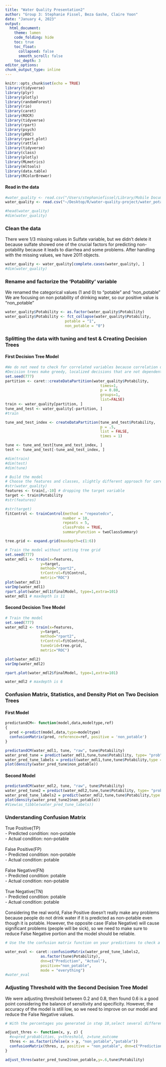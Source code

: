 ```yaml
---
title: "Water Quality Presentation2"
author: "Group 3: Stephanie Fissel, Beza Gashe, Claire Yoon"
date: "January 4, 2023"
output: 
  html_document:
    theme: lumen
    code_folding: hide
    toc: true
    toc_float:
      collapsed: false
      smooth_scroll: false
    toc_depth: 3
editor_options: 
chunk_output_type: inline
---
```


```r
knitr::opts_chunk$set(echo = TRUE)
library(tidyverse)
library(plyr)
library(plotly)
library(randomForest)
library(rio)
library(caret)
library(ROCR)
library(tidyverse)
library(rpart)
library(psych)
library(pROC)
library(rpart.plot)
library(rattle)
library(tidyverse)
library(class)
library(plotly)
library(MLmetrics)
library(mltools)
library(data.table)
library(RColorBrewer)
```


#### Read in the data
```r
#water_quality <- read.csv("/Users/stephaniefissel/Library/Mobile Documents/com~apple~CloudDocs/ds final project/water_potability.csv")
water_quality <- read.csv("~/Desktop/R/water-quality-project/water_potability.csv")

#head(water_quality)
#dim(water_quality)
```

### Clean the data
There were 1/3 missing values in Sulfate variable, but we didn’t delete it because sulfate showed one of the crucial factors for predicting non-potability because it leads to diarrhea and some problems. After handling with the missing values, we have 2011 objects.
```r
water_quality <- water_quality[complete.cases(water_quality), ]
#dim(water_quality)
```

### Rename and factorize the 'Potability' variable
We renamed the categorical values (1 and 0) to "potable" and "non_potable"
We are focusing on non potability of drinking water, so our positive value is "non_potable"
```r
water_quality$Potability <- as.factor(water_quality$Potability)
water_quality$Potability <- fct_collapse(water_quality$Potability, 
                           potable = "1",
                           non_potable = "0")
```

### Splitting the data with tuning and test & Creating Decision Trees
#### First Decision Tree Model
```r
#We do not need to check for correlated variables because correlation does not impact decision trees.
#Decision trees make greedy, localized decisions that are not dependent on previous steps or other variables in the tree model.  
set.seed(777)
partition <- caret::createDataPartition(water_quality$Potability,
                                           times=1,
                                           p = 0.80,
                                           groups=1,
                                           list=FALSE)
train <- water_quality[partition, ]
tune_and_test <- water_quality[-partition, ]
#train

tune_and_test_index <- createDataPartition(tune_and_test$Potability,
                                           p = .5,
                                           list = FALSE,
                                           times = 1)

tune <- tune_and_test[tune_and_test_index, ]
test <- tune_and_test[-tune_and_test_index, ]

#dim(train)
#dim(test) 
#dim(tune)

# Build the model
# Choose the features and classes, slightly different approach for caret, need to create features and target sets from the training data.
#str(water_quality)
features <- train[,-10] # dropping the target variable
target <- train$Potability
#str(features)

#str(target)
fitControl <- trainControl(method = "repeatedcv",
                          number = 10,
                          repeats = 5,
                          classProbs = TRUE,
                          summaryFunction = twoClassSummary) 

tree.grid <- expand.grid(maxdepth=c(1:6))

# Train the model without setting tree grid
set.seed(777)
water_mdl1 <- train(x=features,
                y=target,
                method="rpart2",
                trControl=fitControl,
                metric="ROC")
plot(water_mdl1)
varImp(water_mdl1)
rpart.plot(water_mdl1$finalModel, type=1,extra=101)
water_mdl1 # maxdepth is 11

```


#### Second Decision Tree Model
```r
# Train the model
set.seed(777)
water_mdl2 <- train(x=features,
                y=target,
                method="rpart2",
                trControl=fitControl,
                tuneGrid=tree.grid,
                metric="ROC")

plot(water_mdl2)
varImp(water_mdl2)

rpart.plot(water_mdl2$finalModel, type=1,extra=101)

water_mdl2 # maxdepth is 6
```


### Confusion Matrix, Statistics, and Density Plot on Two Decision Trees
#### First Model

```r
predictandCM<- function(model,data,modeltype,ref)
{
  pred <-predict(model,data,type=modeltype)
  confusionMatrix(pred, reference=ref, positive = 'non_potable')
}

predictandCM(water_mdl1, tune, "raw", tune$Potability)
water_pred_tune = predict(water_mdl1,tune,tune$Potability, type= "prob")
water_pred_tune_labels = predict(water_mdl1,tune,tune$Potability,type = "raw")
plot(density(water_pred_tune$non_potable))

```

#### Second Model
```r
predictandCM(water_mdl2, tune, "raw", tune$Potability) 
water_pred_tune2 = predict(water_mdl2,tune,tune$Potability, type= "prob")
water_pred_tune_labels2 = predict(water_mdl2,tune,tune$Potability,type = "raw")
plot(density(water_pred_tune2$non_potable))
#View(as_tibble(water_pred_tune_labels))
```


### Understanding Confusion Matrix
True Positive(TP) </br>
- Predicted condition: non-potable </br>
- Actual condition: non-potable </br>
</br>
False Positive(FP) </br>
- Predicted condition: non-potable </br>
- Actual condition: potable </br>
</br>
False Negative(FN) </br>
- Predicted condition: potable </br>
- Actual condition: non-potable </br>
</br>
True Negative(TN) </br>
- Predicted condition: potable </br>
- Actual condition: potable </br>
<br>
Considering the real world, False Positive doesn't really make any problems because people do not drink water if it is predicted as non-potable even though it is potable. However, the opposite case (False Negative) will cause significant problems (people will be sick), so we need to make sure to reduce False Negative portion and the model should be reliable.

```r
# Use the the confusion matrix function on your predictions to check a variety of metrics and comment on the metric that might be best for this type of analysis given your question.  

water_eval <- caret::confusionMatrix(water_pred_tune_labels2, 
                as.factor(tune$Potability), 
                dnn=c("Prediction", "Actual"),
                positive="non_potable",
                mode = "everything")
#water_eval
```

### Adjusting Threshold with the Second Decision Tree Model
We were adjusting threshold between 0.2 and 0.8, then found 0.6 is a good point considering the balance of sensitivity and specificity. However, the accuracy of the model is still low, so we need to improve on our model and reduce the False Negative values.
```r
# With the percentages you generated in step 10,select several different threshold levels using the threshold function we created and interpret the results. What patterns do you notice, did the evaluation metrics change?

adjust_thres <- function(x, y, z) {
  #x=pred_probablities, y=threshold, z=tune_outcome
  thres <- as.factor(ifelse(x > y, "non_potable","potable"))
  confusionMatrix(thres, z, positive = "non_potable", dnn=c("Prediction", "Actual"), mode = "everything")
}

adjust_thres(water_pred_tune2$non_potable,y=.6,tune$Potability)
```
